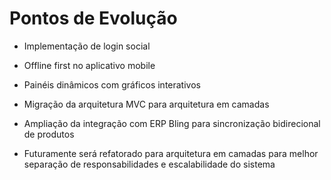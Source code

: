 # Pontos de Evolução

- Implementação de login social

- Offline first no aplicativo mobile

- Painéis dinâmicos com gráficos interativos

- Migração da arquitetura MVC para arquitetura em camadas

- Ampliação da integração com ERP Bling para sincronização bidirecional de produtos

- Futuramente será refatorado para arquitetura em camadas para melhor separação de responsabilidades e escalabilidade do sistema
